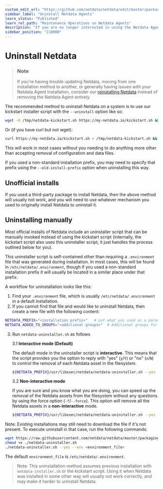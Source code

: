```yaml
---
custom_edit_url: "https://github.com/netdata/netdata/edit/master/packaging/installer/UNINSTALL.md"
sidebar_label: "Uninstall Netdata Agents"
learn_status: "Published"
learn_rel_path: "Maintenance Operations on Netdata Agents"
description: "If you are no longer interested in using the Netdata Agent, use the self-contained uninstaller to remove all traces of binaries and configuration files."
sidebar_position: "210000"
---
```

# Uninstall Netdata

> ### Note 
> 
> If you're having trouble updating Netdata, moving from one installation method to another, or generally having
> issues with your Netdata Agent installation, consider our [reinstalling Netdata](/docs/maintenance-operations-on-netdata-agents/reinstall-netdata-agents) instead of removing the Netdata Agent entirely.

The recommended method to uninstall Netdata on a system is to use our kickstart installer script with the `--uninstall` option like so:

```sh
wget -O /tmp/netdata-kickstart.sh https://my-netdata.io/kickstart.sh && sh /tmp/netdata-kickstart.sh --uninstall
```

Or (if you have curl but not wget):

```sh
curl https://my-netdata.io/kickstart.sh > /tmp/netdata-kickstart.sh && sh /tmp/netdata-kickstart.sh --uninstall
```

This will work in most cases without you needing to do anything more other than accepting removal of configuration
and data files.

If you used a non-standard installation prefix, you may need to specify that prefix using the `--old-install-prefix`
option when uninstalling this way.

## Unofficial installs

If you used a third-party package to install Netdata, then the above method will usually not work, and you will
need to use whatever mechanism you used to originally install Netdata to uninstall it.

## Uninstalling manually

Most official installs of Netdata include an uninstaller script that can be manually invoked instead of using the
kickstart script (internally, the kickstart script also uses this uninstaller script, it just handles the process
outlined below for you).

This uninstaller script is self-contained other than requiring a `.environment` file that was generated during
installation. In most cases, this will be found in `/etc/netdata/.environment`, though if you used a non-standard
installation prefix it will usually be located in a similar place under that prefix.

A workflow for uninstallation looks like this:

1.  Find your `.environment` file, which is usually `/etc/netdata/.environment` in a default installation.
2.  If you cannot find that file and would like to uninstall Netdata, then create a new file with the following content:

```sh
NETDATA_PREFIX="<installation prefix>"   # put what you used as a parameter to shell installed `--install-prefix` flag. Otherwise it should be empty
NETDATA_ADDED_TO_GROUPS="<additional groups>"  # Additional groups for a user running the Netdata process
```

3.  Run `netdata-uninstaller.sh` as follows

    3.1 **Interactive mode (Default)**

    The default mode in the uninstaller script is **interactive**. This means that the script provides you
    the option to reply with "yes" (`y`/`Y`) or "no" (`n`/`N`) to control the removal of each Netdata asset in
    the filesystem.

    ```sh
    ${NETDATA_PREFIX}/usr/libexec/netdata/netdata-uninstaller.sh --yes --env <environment_file>
    ```

    3.2 **Non-interactive mode**

    If you are sure and you know what you are doing, you can speed up the removal of the Netdata assets from the
    filesystem without any questions by using the force option (`-f`/`--force`). This option will remove all the
    Netdata assets in a **non-interactive** mode.

    ```sh
    ${NETDATA_PREFIX}/usr/libexec/netdata/netdata-uninstaller.sh --yes --force --env <environment_file>
    ```

Note: Existing installations may still need to download the file if it's not present. To execute uninstall in that case,
run the following commands:

```sh
wget https://raw.githubusercontent.com/netdata/netdata/master/packaging/installer/netdata-uninstaller.sh
chmod +x ./netdata-uninstaller.sh
./netdata-uninstaller.sh --yes --env <environment_file>
```

The default `environment_file` is `/etc/netdata/.environment`.

> Note: This uninstallation method assumes previous installation with `netdata-installer.sh` or the kickstart script.
> Using it when Netdata was installed in some other way will usually not work correctly, and may make it harder to uninstall Netdata.
